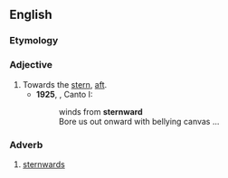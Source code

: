 ==English==

===Etymology===
{{suffix|stern|ward|lang=en}}

===Adjective===
{{en-adj}}

# Towards the [[stern]], [[aft]].
#* '''1925''', {{w|Ezra Pound}}, Canto I:
#*: winds from '''sternward'''
#*: Bore us out onward with bellying canvas ...



===Adverb===
{{en-adv}}

# [[sternwards]]